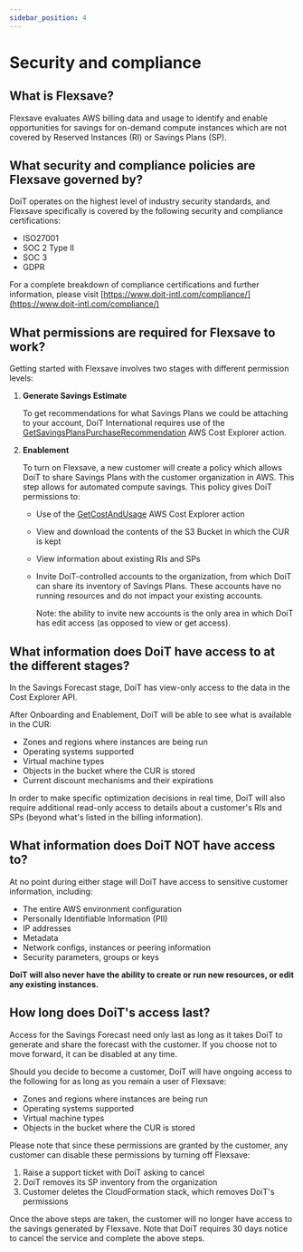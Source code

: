 ```yaml
---
sidebar_position: 4
---
```


# Security and compliance

## What is Flexsave?

Flexsave evaluates AWS billing data and usage to identify and enable opportunities for savings for on-demand compute instances which are not covered by Reserved Instances (RI) or Savings Plans (SP).

## What security and compliance policies are Flexsave governed by?

DoiT operates on the highest level of industry security standards, and Flexsave specifically is covered by the following security and compliance certifications:

- ISO27001
- SOC 2 Type II
- SOC 3
- GDPR

For a complete breakdown of compliance certifications and further information, please visit [https://www.doit-intl.com/compliance/](https://www.doit-intl.com/compliance/)

## What permissions are required for Flexsave to work?

Getting started with Flexsave involves two stages with different permission levels:

1. **Generate Savings Estimate**

   To get recommendations for what Savings Plans we could be attaching to your account, DoiT International requires use of the [GetSavingsPlansPurchaseRecommendation](https://docs.aws.amazon.com/aws-cost-management/latest/APIReference/API_GetSavingsPlansPurchaseRecommendation.html) AWS Cost Explorer action.

2. **Enablement**

   To turn on Flexsave, a new customer will create a policy which allows DoiT to share Savings Plans with the customer organization in AWS. This step allows for automated compute savings. This policy gives DoiT permissions to:

   - Use of the [GetCostAndUsage](https://docs.aws.amazon.com/aws-cost-management/latest/APIReference/API_GetCostAndUsage.html) AWS Cost Explorer action
   - View and download the contents of the S3 Bucket in which the CUR is kept
   - View information about existing RIs and SPs
   - Invite DoiT-controlled accounts to the organization, from which DoiT can share its inventory of Savings Plans. These accounts have no running resources and do not impact your existing accounts.

     Note: the ability to invite new accounts is the only area in which DoiT has edit access (as opposed to view or get access).

## What information does DoiT have access to at the different stages?

In the Savings Forecast stage, DoiT has view-only access to the data in the Cost Explorer API.

After Onboarding and Enablement, DoiT will be able to see what is available in the CUR:

- Zones and regions where instances are being run
- Operating systems supported
- Virtual machine types
- Objects in the bucket where the CUR is stored
- Current discount mechanisms and their expirations

In order to make specific optimization decisions in real time, DoiT will also require additional read-only access to details about a customer's RIs and SPs (beyond what's listed in the billing information).

## What information does DoiT NOT have access to?

At no point during either stage will DoiT have access to sensitive customer information, including:

- The entire AWS environment configuration
- Personally Identifiable Information (PII)
- IP addresses
- Metadata
- Network configs, instances or peering information
- Security parameters, groups or keys

**DoiT will also never have the ability to create or run new resources, or edit any existing instances.**

## How long does DoiT's access last?

Access for the Savings Forecast need only last as long as it takes DoiT to generate and share the forecast with the customer. If you choose not to move forward, it can be disabled at any time.

Should you decide to become a customer, DoiT will have ongoing access to the following for as long as you remain a user of Flexsave:

- Zones and regions where instances are being run
- Operating systems supported
- Virtual machine types
- Objects in the bucket where the CUR is stored

Please note that since these permissions are granted by the customer, any customer can disable these permissions by turning off Flexsave:

1. Raise a support ticket with DoiT asking to cancel
2. DoiT removes its SP inventory from the organization
3. Customer deletes the CloudFormation stack, which removes DoiT's permissions

Once the above steps are taken, the customer will no longer have access to the savings generated by Flexsave. Note that DoiT requires 30 days notice to cancel the service and complete the above steps.
